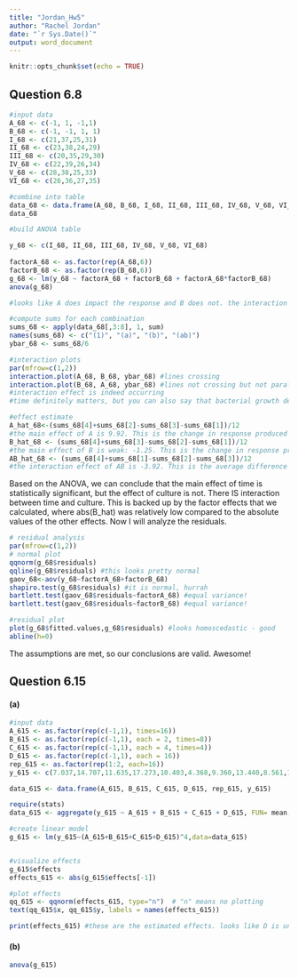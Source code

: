 ```yaml
---
title: "Jordan_Hw5"
author: "Rachel Jordan"
date: "`r Sys.Date()`"
output: word_document
---
```


```r
knitr::opts_chunk$set(echo = TRUE)
```

## Question 6.8

```r
#input data
A_68 <- c(-1, 1, -1,1)
B_68 <- c(-1, -1, 1, 1)
I_68 <- c(21,37,25,31)
II_68 <- c(23,38,24,29)
III_68 <- c(20,35,29,30)
IV_68 <- c(22,39,26,34)
V_68 <- c(28,38,25,33)
VI_68 <- c(26,36,27,35)

#combine into table
data_68 <- data.frame(A_68, B_68, I_68, II_68, III_68, IV_68, V_68, VI_68)
data_68

#build ANOVA table

y_68 <- c(I_68, II_68, III_68, IV_68, V_68, VI_68)
 
factorA_68 <- as.factor(rep(A_68,6))
factorB_68 <- as.factor(rep(B_68,6))
g_68 <- lm(y_68 ~ factorA_68 + factorB_68 + factorA_68*factorB_68)
anova(g_68)

#looks like A does impact the response and B does not. the interaction effect is also significant

#compute sums for each combination
sums_68 <- apply(data_68[,3:8], 1, sum)
names(sums_68) <- c("(1)", "(a)", "(b)", "(ab)")
ybar_68 <- sums_68/6

#interaction plots
par(mfrow=c(1,2))
interaction.plot(A_68, B_68, ybar_68) #lines crossing
interaction.plot(B_68, A_68, ybar_68) #lines not crossing but not parallel
#interaction effect is indeed occurring
#time definitely matters, but you can also say that bacterial growth depends on the interaction of time with the culture

#effect estimate
A_hat_68<-(sums_68[4]+sums_68[2]-sums_68[3]-sums_68[1])/12
#the main effect of A is 9.92. This is the change in response produced by the change in the level of 'time' averaged over the levels of 'culture'
B_hat_68 <- (sums_68[4]+sums_68[3]-sums_68[2]-sums_68[1])/12
#the main effect of B is weak: -1.25. This is the change in response produced by the change in the level of 'culture' averaged over the levels of 'time'.
AB_hat_68 <- (sums_68[4]+sums_68[1]-sums_68[2]-sums_68[3])/12
#the interaction effect of AB is -3.92. This is the average difference between the effect of culture at the high level of time and the effect of culture at the low level of time. 
```

Based on the ANOVA, we can conclude that the main effect of time is statistically significant, but the effect of culture is not. There IS interaction between time and culture. This is backed up by the factor effects that we calculated, where abs(B_hat) was relatively low compared to the absolute values of the other effects. Now I will analyze the residuals.

```r
# residual analysis
par(mfrow=c(1,2))
# normal plot
qqnorm(g_68$residuals)
qqline(g_68$residuals) #this looks pretty normal
gaov_68<-aov(y_68~factorA_68+factorB_68)
shapiro.test(g_68$residuals) #it is normal, hurrah
bartlett.test(gaov_68$residuals~factorA_68) #equal variance!
bartlett.test(gaov_68$residuals~factorB_68) #equal variance!

#residual plot
plot(g_68$fitted.values,g_68$residuals) #looks homoscedastic - good
abline(h=0)
```

The assumptions are met, so our conclusions are valid. Awesome!

## Question 6.15

#### (a)

```r
#input data
A_615 <- as.factor(rep(c(-1,1), times=16))
B_615 <- as.factor(rep(c(-1,1), each = 2, times=8))
C_615 <- as.factor(rep(c(-1,1), each = 4, times=4))
D_615 <- as.factor(rep(c(-1,1), each = 16))
rep_615 <- as.factor(rep(1:2, each=16))
y_615 <- c(7.037,14.707,11.635,17.273,10.403,4.368,9.360,13.440,8.561,16.867,13.876,19.824,11.846,6.125,11.190,15.653, 6.376, 15.219,12.089,17.815,10.151,4.098,9.253,12.923,8.951,17.052,13.658,19.639,12.337,5.904,10.935,15.053)

data_615 <- data.frame(A_615, B_615, C_615, D_615, rep_615, y_615)

require(stats)
data_615 <- aggregate(y_615 ~ A_615 + B_615 + C_615 + D_615, FUN= mean,data=data_615)

#create linear model
g_615 <- lm(y_615~(A_615+B_615+C_615+D_615)^4,data=data_615)


#visualize effects
g_615$effects
effects_615 <- abs(g_615$effects[-1])

#plot effects
qq_615 <- qqnorm(effects_615, type="n")  # "n" means no plotting
text(qq_615$x, qq_615$y, labels = names(effects_615)) 

print(effects_615) #these are the estimated effects. looks like D is unimportant
```

#### (b) 

```r
anova(g_615)
```
